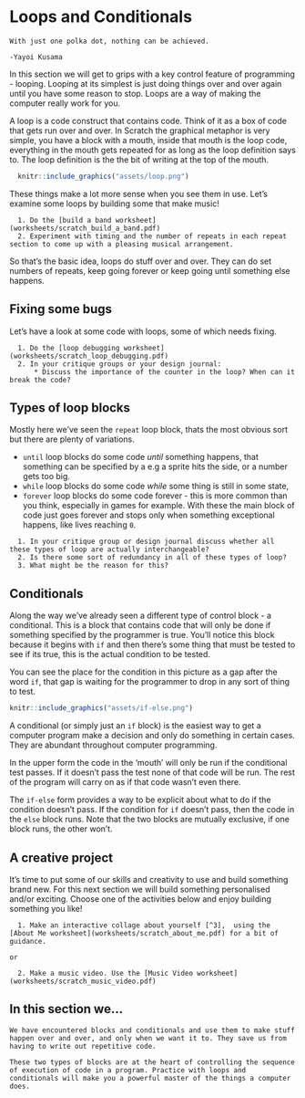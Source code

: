 # Loops and Conditionals

```block2
With just one polka dot, nothing can be achieved.

-Yayoi Kusama

```

In this section we will get to grips with a key control feature of programming - looping. Looping at its simplest is just doing things over and over again until you have some reason to stop. Loops are a way of making the computer really work for you.

A loop is a code construct that contains code. Think of it as a box of code that gets run over and over. In Scratch the graphical metaphor is very simple, you have a block with a mouth, inside that mouth is the loop code, everything in the mouth gets repeated for as long as the loop definition says to. The loop definition is the the bit of writing at the top of the mouth.

```r
  knitr::include_graphics("assets/loop.png")
```

These things make a lot more sense when you see them in use. Let's examine some loops by building some that make music!

```block2
  
  1. Do the [build a band worksheet](worksheets/scratch_build_a_band.pdf)
  2. Experiment with timing and the number of repeats in each repeat section to come up with a pleasing musical arrangement.

```

So that's the basic idea, loops do stuff over and over. They can do set numbers of repeats, keep going forever or keep going until something else happens.

## Fixing some bugs

Let's have a look at some code with loops, some of which needs fixing. 

```block2

  1. Do the [loop debugging worksheet](worksheets/scratch_loop_debugging.pdf)
  2. In your critique groups or your design journal:
      * Discuss the importance of the counter in the loop? When can it break the code?

```

## Types of loop blocks

Mostly here we've seen the `repeat` loop block, thats the most obvious sort but there are plenty of variations. 

  * `until` loop blocks do some code _until_ something happens, that something can be specified by a  e.g a sprite hits the side, or a number gets too big.
  * `while` loop blocks do some code _while_ some thing is still in some state, 
  * `forever` loop blocks do some code forever - this is more common than you think, especially in games for example. With these the main block of code just goes forever and stops only when something exceptional happens, like lives reaching `0`.

```block2
  1. In your critique group or design journal discuss whether all these types of loop are actually interchangeable? 
  2. Is there some sort of redundancy in all of these types of loop? 
  3. What might be the reason for this?

```

## Conditionals

Along the way we've already seen a different type of control block - a conditional. This is a block that contains code that will only be done if something specified by the programmer is true. You'll notice this block because it begins with `if` and then there's some thing that must be tested to see if its true, this is the actual condition to be tested.

You can see the place for the condition in this picture as a gap after the word `if`, that gap is waiting for the programmer to drop in any sort of thing to test.

```r
knitr::include_graphics("assets/if-else.png")
```

A conditional (or simply just an `if` block) is the easiest way to get a computer program make a decision and only do something in certain cases. They are abundant throughout computer programming.

In the upper form the code in the 'mouth' will only be run if the conditional test passes. If it doesn't pass the test none of that code will be run. The rest of the program will carry on as if that code wasn't even there.

The `if-else` form provides a way to be explicit about what to do if the condition doesn't pass. If the condition for `if` doesn't pass, then the code in the `else` block runs. Note that the two blocks are mutually exclusive, if one block runs, the other won't. 


## A creative project

It's time to put some of our skills and creativity to use and build something brand new. For this next section we will build something personalised and/or exciting. Choose one of the activities below and enjoy building something you like!

```block2

  1. Make an interactive collage about yourself [^3],  using the [About Me worksheet](worksheets/scratch_about_me.pdf) for a bit of guidance.

or

  2. Make a music video. Use the [Music Video worksheet](worksheets/scratch_music_video.pdf) 

```

## In this section we...

```block2
We have encountered blocks and conditionals and use them to make stuff happen over and over, and only when we want it to. They save us from having to write out repetitive code.

These two types of blocks are at the heart of controlling the sequence of execution of code in a program. Practice with loops and conditionals will make you a powerful master of the things a computer does.
```


[^3]: Or an alter-ego you've constructed for the purposes of this exercise!